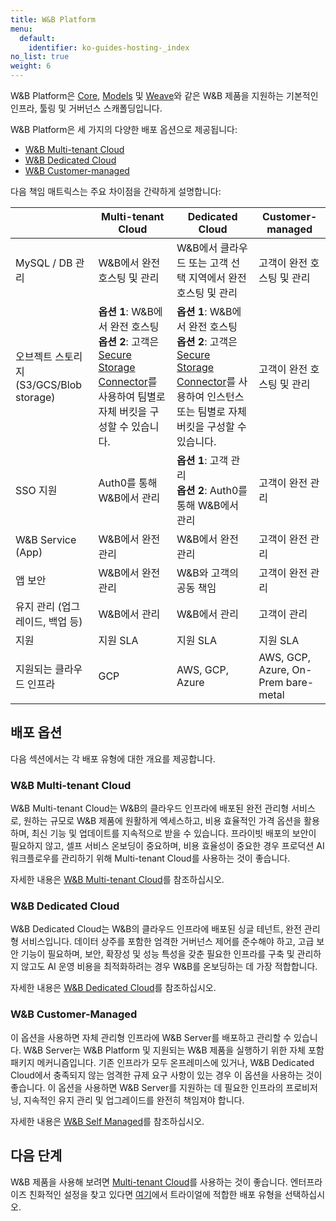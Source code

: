 ```yaml
---
title: W&B Platform
menu:
  default:
    identifier: ko-guides-hosting-_index
no_list: true
weight: 6
---
```


W&B Platform은 [Core](/ko/guides/core), [Models](/ko/guides/models/) 및 [Weave](/ko/guides/weave/)와 같은 W&B 제품을 지원하는 기본적인 인프라, 툴링 및 거버넌스 스캐폴딩입니다.

W&B Platform은 세 가지의 다양한 배포 옵션으로 제공됩니다:

* [W&B Multi-tenant Cloud](#wb-multi-tenant-cloud)
* [W&B Dedicated Cloud](#wb-dedicated-cloud)
* [W&B Customer-managed](#wb-customer-managed)

다음 책임 매트릭스는 주요 차이점을 간략하게 설명합니다:

|                                      | Multi-tenant Cloud                | Dedicated Cloud                                                     | Customer-managed |
|--------------------------------------|-----------------------------------|---------------------------------------------------------------------|------------------|
| MySQL / DB 관리                | W&B에서 완전 호스팅 및 관리     | W&B에서 클라우드 또는 고객 선택 지역에서 완전 호스팅 및 관리 | 고객이 완전 호스팅 및 관리 |
| 오브젝트 스토리지 (S3/GCS/Blob storage) | **옵션 1**: W&B에서 완전 호스팅<br />**옵션 2**: 고객은 [Secure Storage Connector](/ko/guides/hosting/data-security/secure-storage-connector)를 사용하여 팀별로 자체 버킷을 구성할 수 있습니다.  | **옵션 1**: W&B에서 완전 호스팅<br />**옵션 2**: 고객은 [Secure Storage Connector](/ko/guides/hosting/data-security/secure-storage-connector)를 사용하여 인스턴스 또는 팀별로 자체 버킷을 구성할 수 있습니다. | 고객이 완전 호스팅 및 관리 |
| SSO 지원                          | Auth0를 통해 W&B에서 관리             | **옵션 1**: 고객 관리<br />**옵션 2**: Auth0를 통해 W&B에서 관리 | 고객이 완전 관리   |
| W&B Service (App)                    | W&B에서 완전 관리              | W&B에서 완전 관리                                                | 고객이 완전 관리          |
| 앱 보안                         | W&B에서 완전 관리              | W&B와 고객의 공동 책임                           | 고객이 완전 관리         |
| 유지 관리 (업그레이드, 백업 등)    | W&B에서 관리 | W&B에서 관리 | 고객이 관리 |
| 지원                              | 지원 SLA                       | 지원 SLA                                                         | 지원 SLA |
| 지원되는 클라우드 인프라       | GCP                               | AWS, GCP, Azure                                                     | AWS, GCP, Azure, On-Prem bare-metal |

## 배포 옵션
다음 섹션에서는 각 배포 유형에 대한 개요를 제공합니다.

### W&B Multi-tenant Cloud
W&B Multi-tenant Cloud는 W&B의 클라우드 인프라에 배포된 완전 관리형 서비스로, 원하는 규모로 W&B 제품에 원활하게 엑세스하고, 비용 효율적인 가격 옵션을 활용하며, 최신 기능 및 업데이트를 지속적으로 받을 수 있습니다. 프라이빗 배포의 보안이 필요하지 않고, 셀프 서비스 온보딩이 중요하며, 비용 효율성이 중요한 경우 프로덕션 AI 워크플로우를 관리하기 위해 Multi-tenant Cloud를 사용하는 것이 좋습니다.

자세한 내용은 [W&B Multi-tenant Cloud](/ko/./hosting-options/saas_cloud)를 참조하십시오.

### W&B Dedicated Cloud
W&B Dedicated Cloud는 W&B의 클라우드 인프라에 배포된 싱글 테넌트, 완전 관리형 서비스입니다. 데이터 상주를 포함한 엄격한 거버넌스 제어를 준수해야 하고, 고급 보안 기능이 필요하며, 보안, 확장성 및 성능 특성을 갖춘 필요한 인프라를 구축 및 관리하지 않고도 AI 운영 비용을 최적화하려는 경우 W&B를 온보딩하는 데 가장 적합합니다.

자세한 내용은 [W&B Dedicated Cloud](/ko/guides/hosting/hosting-options/dedicated_cloud/)를 참조하십시오.

### W&B Customer-Managed
이 옵션을 사용하면 자체 관리형 인프라에 W&B Server를 배포하고 관리할 수 있습니다. W&B Server는 W&B Platform 및 지원되는 W&B 제품을 실행하기 위한 자체 포함 패키지 메커니즘입니다. 기존 인프라가 모두 온프레미스에 있거나, W&B Dedicated Cloud에서 충족되지 않는 엄격한 규제 요구 사항이 있는 경우 이 옵션을 사용하는 것이 좋습니다. 이 옵션을 사용하면 W&B Server를 지원하는 데 필요한 인프라의 프로비저닝, 지속적인 유지 관리 및 업그레이드를 완전히 책임져야 합니다.

자세한 내용은 [W&B Self Managed](/ko/guides/hosting/hosting-options/self-managed/)를 참조하십시오.

## 다음 단계

W&B 제품을 사용해 보려면 [Multi-tenant Cloud](https://wandb.ai/home)를 사용하는 것이 좋습니다. 엔터프라이즈 친화적인 설정을 찾고 있다면 [여기](https://wandb.ai/site/enterprise-trial)에서 트라이얼에 적합한 배포 유형을 선택하십시오.
